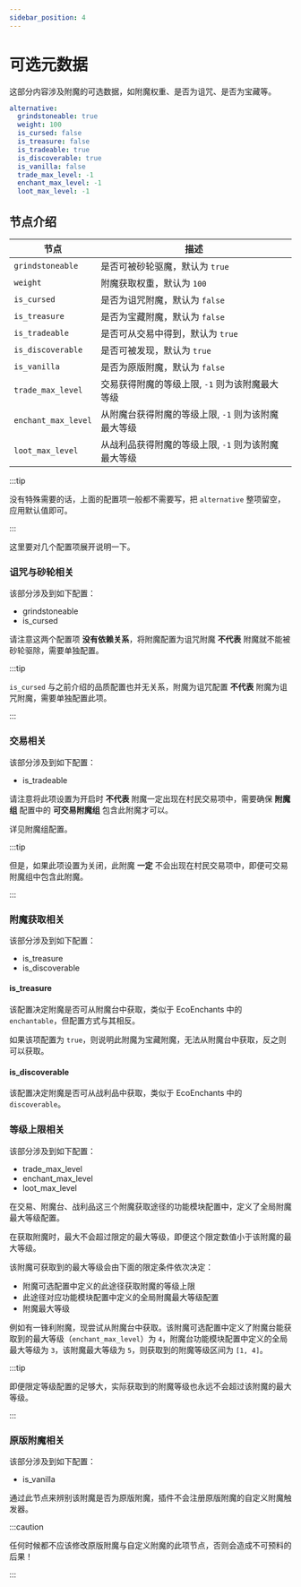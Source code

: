 ```yaml
---
sidebar_position: 4
---
```


# 可选元数据

这部分内容涉及附魔的可选数据，如附魔权重、是否为诅咒、是否为宝藏等。

```yaml
alternative:
  grindstoneable: true
  weight: 100
  is_cursed: false
  is_treasure: false
  is_tradeable: true
  is_discoverable: true
  is_vanilla: false
  trade_max_level: -1
  enchant_max_level: -1
  loot_max_level: -1
```

## 节点介绍

| 节点            | 描述                       |
|-----------------|----------------------------|
| `grindstoneable`        | 是否可被砂轮驱魔，默认为 `true`                   |
| `weight`| 附魔获取权重，默认为 `100`           |
| `is_cursed`            | 是否为诅咒附魔，默认为 `false` |
| `is_treasure`          | 是否为宝藏附魔，默认为 `false`                    |
| `is_tradeable`     | 是否可从交易中得到，默认为 `true`                |
| `is_discoverable`  | 是否可被发现，默认为 `true` |
| `is_vanilla`  | 是否为原版附魔，默认为 `false` |
| `trade_max_level`  | 交易获得附魔的等级上限, `-1` 则为该附魔最大等级 |
| `enchant_max_level`  | 从附魔台获得附魔的等级上限, `-1` 则为该附魔最大等级 |
| `loot_max_level`  | 从战利品获得附魔的等级上限, `-1` 则为该附魔最大等级 |

:::tip

没有特殊需要的话，上面的配置项一般都不需要写，把 `alternative` 整项留空，应用默认值即可。

:::

这里要对几个配置项展开说明一下。

### 诅咒与砂轮相关

该部分涉及到如下配置：

- grindstoneable
- is_cursed

请注意这两个配置项 **没有依赖关系**，将附魔配置为诅咒附魔 **不代表** 附魔就不能被砂轮驱除，需要单独配置。

:::tip

`is_cursed` 与之前介绍的品质配置也并无关系，附魔为诅咒配置 **不代表** 附魔为诅咒附魔，需要单独配置此项。

:::

### 交易相关

该部分涉及到如下配置：

- is_tradeable

请注意将此项设置为开启时 **不代表** 附魔一定出现在村民交易项中，需要确保 **附魔组** 配置中的 **可交易附魔组** 包含此附魔才可以。

详见附魔组配置。

:::tip

但是，如果此项设置为关闭，此附魔 **一定** 不会出现在村民交易项中，即便可交易附魔组中包含此附魔。

:::

### 附魔获取相关

该部分涉及到如下配置：

- is_treasure
- is_discoverable

#### is_treasure

该配置决定附魔是否可从附魔台中获取，类似于 EcoEnchants 中的 `enchantable`，但配置方式与其相反。

如果该项配置为 `true`，则说明此附魔为宝藏附魔，无法从附魔台中获取，反之则可以获取。

#### is_discoverable

该配置决定附魔是否可从战利品中获取，类似于 EcoEnchants 中的 `discoverable`。

### 等级上限相关

该部分涉及到如下配置：

- trade_max_level
- enchant_max_level
- loot_max_level

在交易、附魔台、战利品这三个附魔获取途径的功能模块配置中，定义了全局附魔最大等级配置。

在获取附魔时，最大不会超过限定的最大等级，即便这个限定数值小于该附魔的最大等级。

该附魔可获取到的最大等级会由下面的限定条件依次决定：

- 附魔可选配置中定义的此途径获取附魔的等级上限
- 此途径对应功能模块配置中定义的全局附魔最大等级配置
- 附魔最大等级

例如有一锋利附魔，现尝试从附魔台中获取。该附魔可选配置中定义了附魔台能获取到的最大等级（`enchant_max_level`）为 `4`，附魔台功能模块配置中定义的全局最大等级为 `3`，该附魔最大等级为 `5`，则获取到的附魔等级区间为 `[1, 4]`。

:::tip

即便限定等级配置的足够大，实际获取到的附魔等级也永远不会超过该附魔的最大等级。

:::

### 原版附魔相关

该部分涉及到如下配置：

- is_vanilla

通过此节点来辨别该附魔是否为原版附魔，插件不会注册原版附魔的自定义附魔触发器。

:::caution

任何时候都不应该修改原版附魔与自定义附魔的此项节点，否则会造成不可预料的后果！

:::